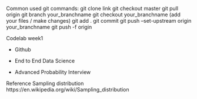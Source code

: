 Common used git commands:
git clone link
git checkout master
git pull origin
git branch your_branchname
git checkout your_branchname
(add your files / make changes)
git add .
git commit
git push --set-upstream origin your_branchname
git push -f origin



Codelab week1

* Github

* End to End Data Science

* Advanced Probability Interview


Reference
Sampling distribution https://en.wikipedia.org/wiki/Sampling_distribution




